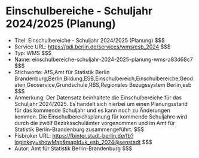 # Einschulbereiche - Schuljahr 2024/2025 (Planung)
- Titel: Einschulbereiche - Schuljahr 2024/2025 (Planung) $$$
- Service URL: https://gdi.berlin.de/services/wms/esb_2024 $$$
- Typ: WMS $$$
- Name: einschulbereiche-schuljahr-2024-2025-planung-wms-a83d68c7 $$$
- Stichworte: AfS,Amt für Statistik Berlin Brandenburg,Berlin,Bildung,ESB,Einschulbereich,Einschulbereiche,Geodaten,Geoservice,Grundschule,RBS,Regionales Bezugssystem Berlin,esb $$$
- Anmerkung: Der Datensatz beinhaltete die Einschulbereiche für das Schuljahr 2024/2025. Es handelt sich hierbei um einen Planungsstand für das kommende Schuljahr und es kann noch zu Änderungen kommen. Die Einschulbereichsplanung für kommende Schuljahre wird durch die zwölf Bezirksschulämter vorgenommen und im Amt für Statistik Berlin-Brandenburg zusammengeführt. $$$
- Fisbroker URL: https://fbinter.stadt-berlin.de/fb?loginkey=showMap&mapId=k_esb_2024@senstadt $$$
- Autor: Amt für Statistik Berlin-Brandenburg $$$

